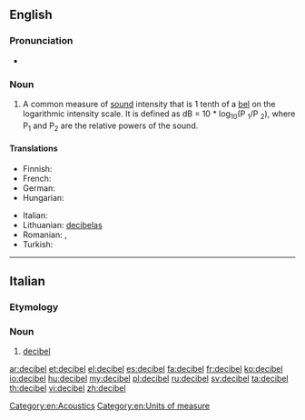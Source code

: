 {{wikipedia}}
{{also|décibel}}
==English==

===Pronunciation===
* {{a|GenAm}} {{IPA|/ˈdɛsɪbɛl/|/ˈdɛsɪbəl/}}

===Noun===
{{en-noun}}

# A common measure of [[sound]] intensity that is 1 tenth of a [[bel]] on the logarithmic intensity scale.  It is defined as dB = 10 * log<sub>10</sub>(P <sub>1</sub>/P <sub>2</sub>), where P<sub>1</sub> and P<sub>2</sub> are the relative powers of the sound.

====Translations====
{{trans-top|a common measure of sound intensity}}
* Finnish: {{t+|fi|desibeli}}
* French: {{t+|fr|décibel|m}}
* German: {{t+|de|Dezibel|n}}
* Hungarian: {{t+|hu|decibel}}
{{trans-mid}}
* Italian: {{t-|it|decibel|m}}
* Lithuanian: [[decibelas]] {{m}}
* Romanian: {{t|ro|decibeli|m|p}}, {{t|ro|decibel|m}}
* Turkish: {{t+|tr|desibel}}
{{trans-bottom}}

[[Category:en:Acoustics]]
[[Category:en:Units of measure]]

----

==Italian==

===Etymology===
{{etyl|en|it}} {{term|decibel|lang=en}}

===Noun===
{{infl|it|noun}} {{m|inv}}

# [[#English|decibel]]

[[ar:decibel]]
[[et:decibel]]
[[el:decibel]]
[[es:decibel]]
[[fa:decibel]]
[[fr:decibel]]
[[ko:decibel]]
[[io:decibel]]
[[hu:decibel]]
[[my:decibel]]
[[pl:decibel]]
[[ru:decibel]]
[[sv:decibel]]
[[ta:decibel]]
[[th:decibel]]
[[vi:decibel]]
[[zh:decibel]]